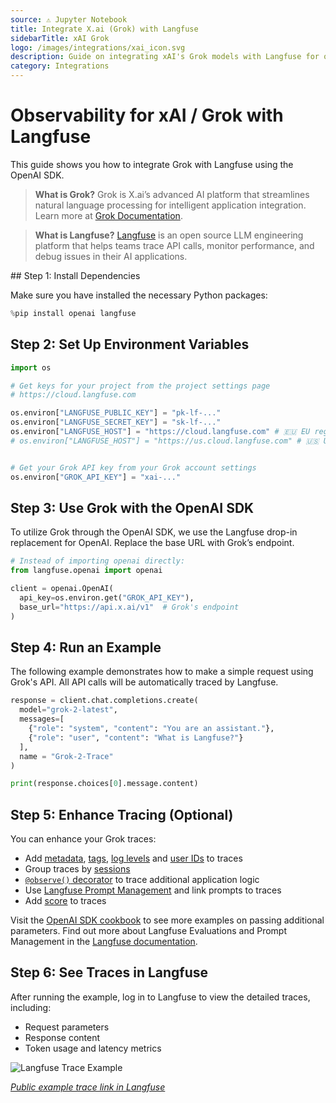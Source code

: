 ```yaml
---
source: ⚠️ Jupyter Notebook
title: Integrate X.ai (Grok) with Langfuse
sidebarTitle: xAI Grok
logo: /images/integrations/xai_icon.svg
description: Guide on integrating xAI's Grok models with Langfuse for observability.
category: Integrations
---
```


# Observability for xAI / Grok with Langfuse

This guide shows you how to integrate Grok with Langfuse using the OpenAI SDK.

> **What is Grok?** Grok is X.ai’s advanced AI platform that streamlines natural language processing for intelligent application integration. Learn more at [Grok Documentation](https://docs.x.ai/docs).

> **What is Langfuse?** [Langfuse](https://langfuse.com) is an open source LLM engineering platform that helps teams trace API calls, monitor performance, and debug issues in their AI applications.

<Steps>
## Step 1: Install Dependencies

Make sure you have installed the necessary Python packages:


```python
%pip install openai langfuse
```

## Step 2: Set Up Environment Variables


```python
import os

# Get keys for your project from the project settings page
# https://cloud.langfuse.com

os.environ["LANGFUSE_PUBLIC_KEY"] = "pk-lf-..."
os.environ["LANGFUSE_SECRET_KEY"] = "sk-lf-..."
os.environ["LANGFUSE_HOST"] = "https://cloud.langfuse.com" # 🇪🇺 EU region
# os.environ["LANGFUSE_HOST"] = "https://us.cloud.langfuse.com" # 🇺🇸 US region


# Get your Grok API key from your Grok account settings
os.environ["GROK_API_KEY"] = "xai-..."
```

## Step 3: Use Grok with the OpenAI SDK

To utilize Grok through the OpenAI SDK, we use the Langfuse drop-in replacement for OpenAI. Replace the base URL with Grok’s endpoint.


```python
# Instead of importing openai directly:
from langfuse.openai import openai

client = openai.OpenAI(
  api_key=os.environ.get("GROK_API_KEY"),
  base_url="https://api.x.ai/v1"  # Grok's endpoint
)
```

## Step 4: Run an Example

The following example demonstrates how to make a simple request using Grok's API. All API calls will be automatically traced by Langfuse.


```python
response = client.chat.completions.create(
  model="grok-2-latest",
  messages=[
    {"role": "system", "content": "You are an assistant."},
    {"role": "user", "content": "What is Langfuse?"}
  ],
  name = "Grok-2-Trace"
)

print(response.choices[0].message.content)
```

## Step 5: Enhance Tracing (Optional)

You can enhance your Grok traces:

- Add [metadata](https://langfuse.com/docs/tracing-features/metadata), [tags](https://langfuse.com/docs/tracing-features/tags), [log levels](https://langfuse.com/docs/tracing-features/log-levels) and [user IDs](https://langfuse.com/docs/tracing-features/users) to traces
- Group traces by [sessions](https://langfuse.com/docs/tracing-features/sessions)
- [`@observe()` decorator](https://langfuse.com/docs/sdk/python/decorators) to trace additional application logic
- Use [Langfuse Prompt Management](https://langfuse.com/docs/prompts/get-started) and link prompts to traces
- Add [score](https://langfuse.com/docs/scores/custom) to traces

Visit the [OpenAI SDK cookbook](https://langfuse.com/docs/integrations/openai/python/examples) to see more examples on passing additional parameters.
Find out more about Langfuse Evaluations and Prompt Management in the [Langfuse documentation](https://langfuse.com/docs).


## Step 6: See Traces in Langfuse

After running the example, log in to Langfuse to view the detailed traces, including:

- Request parameters
- Response content
- Token usage and latency metrics

![Langfuse Trace Example](https://langfuse.com/images/cookbook/integration-grok/grok-example-trace.png)

_[Public example trace link in Langfuse](https://cloud.langfuse.com/project/cloramnkj0002jz088vzn1ja4/traces/9178205e-2cb4-4952-8ec0-5244a1105263?timestamp=2025-03-05T11%3A07%3A46.600Z)_
</Steps>


<LearnMore />
